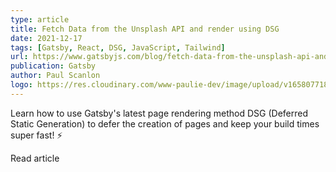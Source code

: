 ```yaml
---
type: article
title: Fetch Data from the Unsplash API and render using DSG
date: 2021-12-17
tags: [Gatsby, React, DSG, JavaScript, Tailwind]
url: https://www.gatsbyjs.com/blog/fetch-data-from-the-unsplash-api-and-render-using-dsg
publication: Gatsby
author: Paul Scanlon
logo: https://res.cloudinary.com/www-paulie-dev/image/upload/v1658077182/paulie.dev/Logos/gatsby-logo_dgbkjm.png
---
```


Learn how to use Gatsby's latest page rendering method DSG (Deferred Static Generation) to defer the creation of pages
and keep your build times super fast! ⚡

<CtaExternal href='https://www.gatsbyjs.com/blog/fetch-data-from-the-unsplash-api-and-render-using-dsg'>
  Read article
</CtaExternal>
